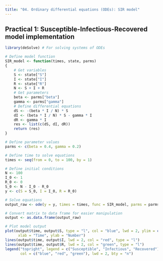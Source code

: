 ```yaml
---
title: "04. Ordinary differential equations (ODEs): SIR model"
---
```


## Practical 1: Susceptible-Infectious-Recovered model implementation

```r
library(deSolve) # For solving systems of ODEs

# Define model function
SIR_model <- function(times, state, parms)
{
    # Get variables
    S <- state["S"]
    I <- state["I"]
    R <- state["R"]
    N <- S + I + R
    # Get parameters
    beta <- parms["beta"]
    gamma <- parms["gamma"]
    # Define differential equations
    dS <- -(beta * I / N) * S
    dI <- (beta * I / N) * S - gamma * I
    dR <- gamma * I
    res <- list(c(dS, dI, dR))
    return (res)
}

# Define parameter values
parms <- c(beta = 0.4, gamma = 0.2)

# Define time to solve equations
times <- seq(from = 0, to = 100, by = 1)

# Define initial conditions
N <- 100
I_0 <- 1
R_0 <- 0
S_0 <- N - I_0 - R_0
y <- c(S = S_0, I = I_0, R = R_0)

# Solve equations
output_raw <- ode(y = y, times = times, func = SIR_model, parms = parms)

# Convert matrix to data frame for easier manipulation
output <- as.data.frame(output_raw)

# Plot model output
plot(output$time, output$S, type = "l", col = "blue", lwd = 2, ylim = c(0, N),
      xlab = "Time", ylab = "Number")
lines(output$time, output$I, lwd = 2, col = "red", type = "l")
lines(output$time, output$R, lwd = 2, col = "green", type = "l")
legend("topright", legend = c("Susceptible", "Infectious", "Recovered"),
       col = c("blue", "red", "green"), lwd = 2, bty = "n")
```
